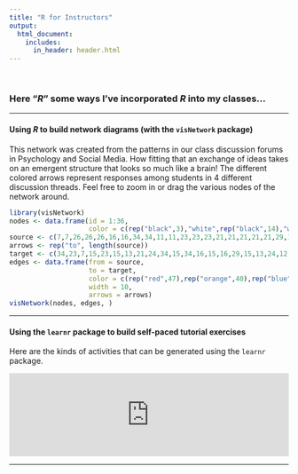 ---
title: "R for Instructors"
output:
  html_document:
    includes:
      in_header: header.html
---

<br>

### Here "*R*" some ways I've incorporated *R* into my classes...

---

#### Using *R* to build network diagrams (with the `visNetwork` package)

This network was created from the patterns in our class discussion forums in Psychology and Social Media. How fitting that an exchange of ideas takes on an emergent structure that looks so much like a  brain! The different colored arrows represent responses among students in 4 different discussion threads. Feel free to zoom in or drag the various nodes of the network around.

```{r, echo = FALSE, warning = FALSE}
library(visNetwork)
nodes <- data.frame(id = 1:36,
                    color = c(rep("black",3),"white",rep("black",14),"white","white",rep("black",16)))
source <- c(7,7,26,26,26,16,16,34,34,11,11,23,23,23,21,21,21,21,21,29,18,18,18,12,6,6,33,33,2,2,2,2,8,29,29,15,30,13,24,15,32,32,32,28,28,24,13,7,7,26,26,34,34,34,34,34,12,11,16,16,12,12,12,18,18,21,21,6,8,23,23,33,30,24,29,29,29,28,15,15,15,15,32,13,13,2,2,7,7,26,26,26,14,14,14,31,31,31,31,8,8,8,28,25,25,36,28,28,9,9,1,25,25,22,22,5,5,15,27,27,35,35,3,7,8,8,14,14,14,10,10,10,36,9,9,31,2,26,26,5,22,22,28,28,25,25,25,25,27,27,3,3,3,1,17,17)
arrows <- rep("to", length(source))
target <- c(34,23,7,15,23,15,13,21,24,34,15,34,16,15,16,29,15,13,24,12,28,29,13,18,28,32,29,24,21,33,13,24,33,13,32,2,11,18,30,30,12,8,29,8,11,29,6,26,34,34,11,29,16,32,13,24,34,34,7,15,28,33,18,12,15,6,12,12,21,11,13,28,32,29,12,23,24,11,6,12,33,23,30,21,2,30,18,36,17,14,25,14,28,10,25,36,28,27,15,28,10,1,15,28,31,17,26,22,26,27,3,8,26,5,9,26,1,3,5,35,28,9,22,1,28,14,17,15,27,14,36,15,10,2,28,27,22,14,10,26,14,31,36,25,26,9,22,5,3,1,17,25,9,35,8,5)
edges <- data.frame(from = source,
                    to = target,
                    color = c(rep("red",47),rep("orange",40),rep("blue",36),rep("cyan",33)),
                    width = 10,
                    arrows = arrows)
visNetwork(nodes, edges, )
```

---

#### Using the `learnr` package to build self-paced tutorial exercises

Here are the kinds of activities that can be generated using the `learnr` package.

<iframe style="margin:0 auto; min-width: 100%;" id="myIframe1" class="interactive"  src="https://bowen-j.shinyapps.io/learnr_app1/" scrolling="no" frameborder="no"></iframe>

---

<script>
  iFrameResize({}, ".interactive");
</script>